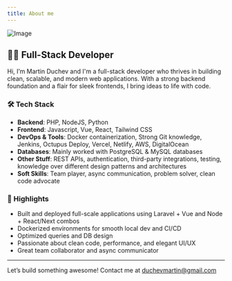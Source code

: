 ```yaml
---
title: About me
---
```


<div className="flex flex-col items-center justify-center text-center">
    <Image src="/github-profile.jpeg" width={500} height={500} alt="Image" className="rounded" />
</div>

## 👨‍💻 Full-Stack Developer

Hi, I’m Martin Duchev and I'm a full-stack developer who thrives in building clean, scalable, and modern web applications. With a strong backend foundation and a flair for sleek frontends, I bring ideas to life with code.

### 🛠️ Tech Stack

- **Backend**: PHP, NodeJS, Python
- **Frontend**: Javascript, Vue, React, Tailwind CSS  
- **DevOps & Tools**: Docker containerization, Strong Git knowledge, Jenkins, Octupus Deploy, Vercel, Netlify, AWS, DigitalOcean  
- **Databases**: Mainly worked with PostgreSQL & MySQL databases
- **Other Stuff**: REST APIs, authentication, third-party integrations, testing, knowledge over different design patterns and architectures
- **Soft Skills**: Team player, async communication, problem solver, clean code advocate

### 📌 Highlights

- Built and deployed full-scale applications using Laravel + Vue and Node + React/Next combos  
- Dockerized environments for smooth local dev and CI/CD  
- Optimized queries and DB design  
- Passionate about clean code, performance, and elegant UI/UX  
- Great team collaborator and async communicator

---

Let’s build something awesome!
Contact me at <a href="mailto:duchevmartin@gmail.com" className="inline-block bg-blue-600 text-white rounded shadow hover:bg-blue-700 transition-colors p-2 duration-200">duchevmartin@gmail.com</a>
